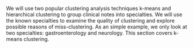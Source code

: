 We will use two popular clustering analysis techniques k-means and hierarchical clustering to group clinical notes into specialties. We will use the known specialties to examine the quality of clustering and explore possible reasons of miss-clustering. As an simple example, we only look at two specialties: gastroenterology and neurology. This section covers k-means clustering.


